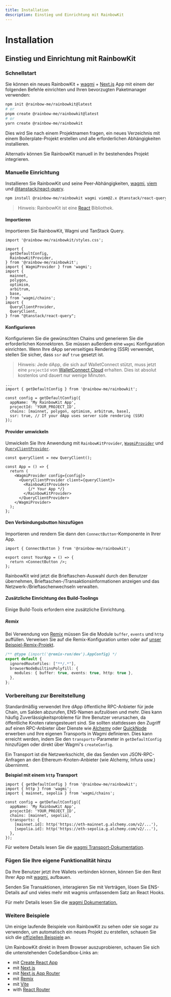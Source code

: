 ```yaml
---
title: Installation
description: Einstieg und Einrichtung mit RainbowKit
---
```


# Installation

## Einstieg und Einrichtung mit RainbowKit

### Schnellstart

Sie können ein neues RainbowKit + [wagmi](https://wagmi.sh) + [Next.js](https://nextjs.org) App mit einem der folgenden Befehle einrichten und Ihren bevorzugten Paketmanager verwenden:

```bash
npm init @rainbow-me/rainbowkit@latest
# or
pnpm create @rainbow-me/rainbowkit@latest
# or
yarn create @rainbow-me/rainbowkit
```

Dies wird Sie nach einem Projektnamen fragen, ein neues Verzeichnis mit einem Boilerplate-Projekt erstellen und alle erforderlichen Abhängigkeiten installieren.

Alternativ können Sie RainbowKit manuell in Ihr bestehendes Projekt integrieren.

### Manuelle Einrichtung

Installieren Sie RainbowKit und seine Peer-Abhängigkeiten, [wagmi](https://wagmi.sh/), [viem](https://viem.sh) und [@tanstack/react-query](https://tanstack.com/query/v5).

```bash
npm install @rainbow-me/rainbowkit wagmi viem@2.x @tanstack/react-query
```

> Hinweis: RainbowKit ist eine [React](https://reactjs.org/) Bibliothek.

#### Importieren

Importieren Sie RainbowKit, Wagmi und TanStack Query.

```tsx
import '@rainbow-me/rainbowkit/styles.css';

import {
  getDefaultConfig,
  RainbowKitProvider,
} from '@rainbow-me/rainbowkit';
import { WagmiProvider } from 'wagmi';
import {
  mainnet,
  polygon,
  optimism,
  arbitrum,
  base,
} from 'wagmi/chains';
import {
  QueryClientProvider,
  QueryClient,
} from "@tanstack/react-query";
```

#### Konfigurieren

Konfigurieren Sie die gewünschten Chains und generieren Sie die erforderlichen Konnektoren. Sie müssen außerdem eine `wagmi` Konfiguration einrichten. Wenn Ihre dApp serverseitiges Rendering (SSR) verwendet, stellen Sie sicher, dass `ssr` auf `true` gesetzt ist.

> Hinweis: Jede dApp, die sich auf WalletConnect stützt, muss jetzt eine `projectId` von [WalletConnect Cloud](https://cloud.walletconnect.com/) erhalten. Dies ist absolut kostenlos und dauert nur wenige Minuten.

```tsx line=4-99
...
import { getDefaultConfig } from '@rainbow-me/rainbowkit';

const config = getDefaultConfig({
  appName: 'My RainbowKit App',
  projectId: 'YOUR_PROJECT_ID',
  chains: [mainnet, polygon, optimism, arbitrum, base],
  ssr: true, // If your dApp uses server side rendering (SSR)
});
```

#### Provider umwickeln

Umwickeln Sie Ihre Anwendung mit `RainbowKitProvider`, [`WagmiProvider`](https://wagmi.sh/react/api/WagmiProvider#wagmiprovider) und [`QueryClientProvider`](https://tanstack.com/query/v4/docs/framework/react/reference/QueryClientProvider).

```tsx
const queryClient = new QueryClient();

const App = () => {
  return (
    <WagmiProvider config={config}>
      <QueryClientProvider client={queryClient}>
        <RainbowKitProvider>
          {/* Your App */}
        </RainbowKitProvider>
      </QueryClientProvider>
    </WagmiProvider>
  );
};
```

#### Den Verbindungsbutton hinzufügen

Importieren und rendern Sie dann den `ConnectButton`-Komponente in Ihrer App.

```tsx
import { ConnectButton } from '@rainbow-me/rainbowkit';

export const YourApp = () => {
  return <ConnectButton />;
};
```

RainbowKit wird jetzt die Brieftaschen-Auswahl durch den Benutzer übernehmen, Brieftaschen-/Transaktionsinformationen anzeigen und das Netzwerk-/Brieftaschenwechseln verwalten.

#### Zusätzliche Einrichtung des Build-Toolings

Einige Build-Tools erfordern eine zusätzliche Einrichtung.

##### Remix

Bei Verwendung von [Remix](https://remix.run) müssen Sie die Module `buffer`, `events` und `http` auffüllen. Verweisen Sie auf die Remix-Konfiguration unten oder auf [unser Beispiel-Remix-Projekt](https://github.com/rainbow-me/rainbowkit/blob/main/examples/with-remix).

```ts
/** @type {import('@remix-run/dev').AppConfig} */
export default {
  ignoredRouteFiles: ["**/.*"],
  browserNodeBuiltinsPolyfill: {
    modules: { buffer: true, events: true, http: true },
  },
};
```

### Vorbereitung zur Bereitstellung

Standardmäßig verwendet Ihre dApp öffentliche RPC-Anbieter für jede Chain, um Salden abzurufen, ENS-Namen aufzulösen und mehr. Dies kann häufig Zuverlässigkeitsprobleme für Ihre Benutzer verursachen, da öffentliche Knoten ratengesteuert sind. Sie sollten stattdessen den Zugriff auf einen RPC-Anbieter über Dienste wie [Alchemy](https://www.alchemy.com/) oder [QuickNode](https://www.quicknode.com/) erwerben und Ihre eigenen Transports in Wagmi definieren. Dies kann erreicht werden, indem Sie den `transports`-Parameter in `getDefaultConfig` hinzufügen oder direkt über Wagmi's `createConfig`.

Ein Transport ist die Netzwerkschicht, die das Senden von JSON-RPC-Anfragen an den Ethereum-Knoten-Anbieter (wie Alchemy, Infura usw.) übernimmt.

**Beispiel mit einem `http` Transport**

```tsx
import { getDefaultConfig } from '@rainbow-me/rainbowkit';
import { http } from 'wagmi';
import { mainnet, sepolia } from 'wagmi/chains';

const config = getDefaultConfig({
  appName: 'My RainbowKit App',
  projectId: 'YOUR_PROJECT_ID',
  chains: [mainnet, sepolia],
  transports: {
    [mainnet.id]: http('https://eth-mainnet.g.alchemy.com/v2/...'),
    [sepolia.id]: http('https://eth-sepolia.g.alchemy.com/v2/...'),
  },
});
```

Für weitere Details lesen Sie die [wagmi Transport-Dokumentation](https://wagmi.sh/core/api/transports#transports).

### Fügen Sie Ihre eigene Funktionalität hinzu

Da Ihre Benutzer jetzt ihre Wallets verbinden können, können Sie den Rest Ihrer App mit [wagmi.](https://wagmi.sh) aufbauen.

Senden Sie Transaktionen, interagieren Sie mit Verträgen, lösen Sie ENS-Details auf und vieles mehr mit wagmis umfassendem Satz an React Hooks.

Für mehr Details lesen Sie die [wagmi Dokumentation.](https://wagmi.sh)

### Weitere Beispiele

Um einige laufende Beispiele von RainbowKit zu sehen oder sie sogar zu verwenden, um automatisch ein neues Projekt zu erstellen, schauen Sie sich die [offiziellen Beispiele](https://github.com/rainbow-me/rainbowkit/tree/main/examples) an.

Um RainbowKit direkt in Ihrem Browser auszuprobieren, schauen Sie sich die untenstehenden CodeSandbox-Links an:

- mit [Create React App](https://codesandbox.io/p/sandbox/github/rainbow-me/rainbowkit/tree/main/examples/with-create-react-app)
- mit [Next.js](https://codesandbox.io/p/sandbox/github/rainbow-me/rainbowkit/tree/main/examples/with-next)
- mit [Next.js App Router](https://codesandbox.io/p/sandbox/github/rainbow-me/rainbowkit/tree/main/examples/with-next-app)
- mit [Remix](https://codesandbox.io/p/sandbox/github/rainbow-me/rainbowkit/tree/main/examples/with-remix)
- mit [Vite](https://codesandbox.io/p/sandbox/github/rainbow-me/rainbowkit/tree/main/examples/with-vite)
- with [React Router](https://codesandbox.io/p/sandbox/github/rainbow-me/rainbowkit/tree/main/examples/with-react-router)
